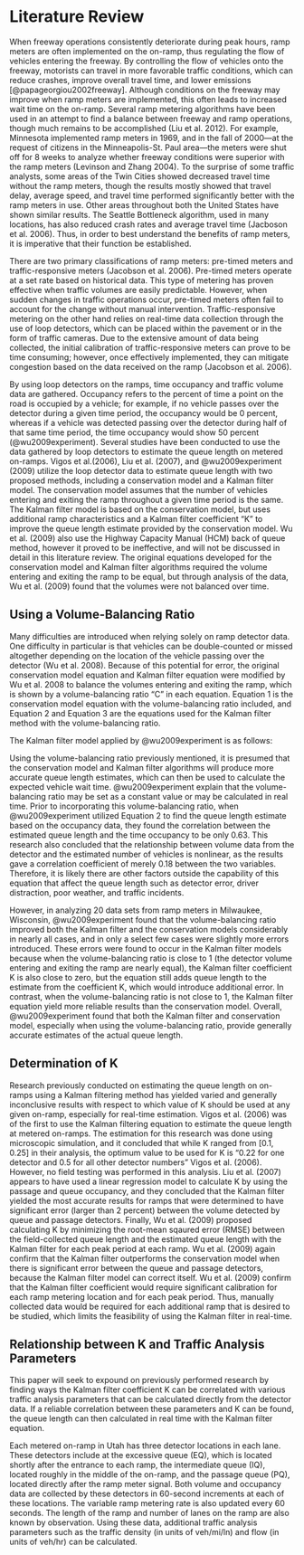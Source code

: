 # Literature Review

When freeway operations consistently deteriorate during peak hours, ramp meters are often implemented on the on-ramp, thus regulating the flow of vehicles entering the freeway. By controlling the flow of vehicles onto the freeway, motorists can travel in more favorable traffic conditions, which can reduce crashes, improve overall travel time, and lower emissions [@papageorgiou2002freeway]. Although conditions on the freeway may improve when ramp meters are implemented, this often leads to increased wait time on the on-ramp. Several ramp metering algorithms have been used in an attempt to find a balance between freeway and ramp operations, though much remains to be accomplished (Liu et al. 2012). For example, Minnesota implemented ramp meters in 1969, and in the fall of 2000—at the request of citizens in the Minneapolis-St. Paul area—the meters were shut off for 8 weeks to analyze whether freeway conditions were superior with the ramp meters (Levinson and Zhang 2004). To the surprise of some traffic analysts, some areas of the Twin Cities showed decreased travel time without the ramp meters, though the results mostly showed that travel delay, average speed, and travel time performed significantly better with the ramp meters in use.  Other areas throughout both the United States have shown similar results. The Seattle Bottleneck algorithm, used in many locations, has also reduced crash rates and average travel time (Jacboson et al. 2006). Thus, in order to best understand the benefits of ramp meters, it is imperative that their function be established.  

There are two primary classifications of ramp meters: pre-timed meters and traffic-responsive meters (Jacobson et al. 2006). Pre-timed meters operate at a set rate based on historical data. This type of metering has proven effective when traffic volumes are easily predictable. However, when sudden changes in traffic operations occur, pre-timed meters often fail to account for the change without manual intervention. Traffic-responsive metering on the other hand relies on real-time data collection through the use of loop detectors, which can be placed within the pavement or in the form of traffic cameras. Due to the extensive amount of data being collected, the initial calibration of traffic-responsive meters can prove to be time consuming; however, once effectively implemented, they can mitigate congestion based on the data received on the ramp (Jacobson et al. 2006). 

By using loop detectors on the ramps, time occupancy and traffic volume data are gathered. Occupancy refers to the percent of time a point on the road is occupied by a vehicle; for example, if no vehicle passes over the detector during a given time period, the occupancy would be 0 percent, whereas if a vehicle was detected passing over the detector during half of that same time period, the time occupancy would show 50 percent (@wu2009experiment). Several studies have been conducted to use the data gathered by loop detectors to estimate the queue length on metered on-ramps. Vigos et al.(2006), Liu et al. (2007), and @wu2009experiment (2009) utilize the loop detector data to estimate queue length with two proposed methods, including a conservation model and a Kalman filter model. The conservation model assumes that the number of vehicles entering and exiting the ramp throughout a given time period is the same. The Kalman filter model is based on the conservation model, but uses additional ramp characteristics and a Kalman filter coefficient "K"  to improve the queue length estimate provided by the conservation model. Wu et al. (2009) also use the Highway Capacity Manual (HCM) back of queue method, however it proved to be ineffective, and will not be discussed in detail in this literature review. The original equations developed for the conservation model and Kalman filter algorithms required the volume entering and exiting the ramp to be equal, but through analysis of the data, Wu et al. (2009) found that the volumes were not balanced over time.

## Using a Volume-Balancing Ratio

Many difficulties are introduced when relying solely on ramp detector data. One difficulty in particular is that vehicles can be double-counted or missed altogether depending on the location of the vehicle passing over the detector (Wu et al. 2008). Because of this potential for error, the original conservation model equation and Kalman filter equation were modified by Wu et al. 2008 to balance the volumes entering and exiting the ramp, which is shown by a volume-balancing ratio "C" in each equation. Equation 1 is the conservation model equation with the volume-balancing ratio included, and Equation 2 and Equation 3 are the equations used for the Kalman filter method with the volume-balancing ratio. 

The Kalman filter model applied by @wu2009experiment is as follows:

\begin{equation}
q_i = q_{i-1} + c_i + k (\hat{q}_i - q_{i-1})
  (\#eq:kalman)
\end{equation}

Using the volume-balancing ratio previously mentioned, it is presumed that the conservation model and Kalman filter algorithms will produce more accurate queue length estimates, which can then be used to calculate the expected vehicle wait time. @wu2009experiment explain that the volume-balancing ratio may be set as a constant value or may be calculated in real time. Prior to incorporating this volume-balancing ratio, when @wu2009experiment utilized Equation 2 to find the queue length estimate based on the occupancy data, they found the correlation between the estimated queue length and the time occupancy to be only 0.63. This research also concluded that the relationship between volume data from the detector and the estimated number of vehicles is nonlinear, as the results gave a correlation coefficient of merely 0.18 between the two variables. Therefore, it is likely there are other factors outside the capability of this equation that affect the queue length such as detector error, driver distraction, poor weather, and traffic incidents.  

However, in analyzing 20 data sets from ramp meters in Milwaukee, Wisconsin, @wu2009experiment found that the volume-balancing ratio improved both the Kalman filter and the conservation models considerably in nearly all cases, and in only a select few cases were slightly more errors introduced. These errors were found to occur in the Kalman filter models because when the volume-balancing ratio is close to 1 (the detector volume entering and exiting the ramp are nearly equal), the Kalman filter coefficient K is also close to zero, but the equation still adds queue length to the estimate from the coefficient K, which would introduce additional error. In contrast, when the volume-balancing ratio is not close to 1, the Kalman filter equation yield more reliable results than the conservation model. Overall, @wu2009experiment found that both the Kalman filter and conservation model, especially when using the volume-balancing ratio, provide generally accurate estimates of the actual queue length. 

## Determination of K
Research previously conducted on estimating the queue length on on-ramps using a Kalman filtering method has yielded varied and generally inconclusive results with respect to which value of K should be used at any given on-ramp, especially for real-time estimation. Vigos et al. (2006) was of the first to use the Kalman filtering equation to estimate the queue length at metered on-ramps. The estimation for this research was done using microscopic simulation, and it concluded that while K ranged from [0.1, 0.25] in their analysis, the optimum value to be used for K is "0.22 for one detector and 0.5 for all other detector numbers" Vigos et al. (2006). However, no field testing was performed in this analysis. Liu et al. (2007) appears to have used a linear regression model to calculate K by using the passage and queue occupancy, and they concluded that the Kalman filter yielded the most accurate results for ramps that were determined to have significant error (larger than 2 percent) between the volume detected by queue and passage detectors. Finally, Wu et al. (2009) proposed calculating K by minimizing the root-mean sqaured error (RMSE) between the field-collected queue length and the estimated queue length with the Kalman filter for each peak period at each ramp. Wu et al. (2009) again confirm that the Kalman filter outperforms the conservation model when there is significant error between the queue and passage detectors, because the Kalman filter model can correct itself. Wu et al. (2009) confirm that the Kalman filter coefficient would require significant calibration for each ramp metering location and for each peak period. Thus, manually collected data would be required for each additional ramp that is desired to be studied, which limits the feasibility of using the Kalman filter in real-time.

## Relationship between K and Traffic Analysis Parameters
This paper will seek to expound on previously performed research by finding ways the Kalman filter coefficient K can be correlated with various traffic analysis parameters that can be calculated directly from the detector data. If a reliable correlation between these parameters and K can be found, the queue length can then calculated in real time with the Kalman filter equation.

Each metered on-ramp in Utah has three detector locations in each lane. These detectors include at the excessive queue (EQ), which is located shortly after the entrance to each ramp, the intermediate queue (IQ), located roughly in the middle of the on-ramp, and the passage queue (PQ), located directly after the ramp meter signal. Both volume and occupancy data are collected by these detectors in 60-second increments at each of these locations. The variable ramp metering rate is also updated every 60 seconds. The length of the ramp and number of lanes on the ramp are also known by observation. Using these data, additional traffic analysis parameters such as the traffic density (in units of veh/mi/ln) and flow (in units of veh/hr) can be calculated. 